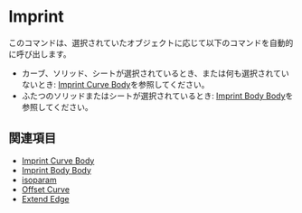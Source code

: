 
<Reference shortcut="Shift + I" command="Imprint" button="" />

# Imprint

このコマンドは、選択されていたオブジェクトに応じて以下のコマンドを自動的に呼び出します。
- カーブ、ソリッド、シートが選択されているとき、または何も選択されていないとき: [Imprint Curve Body](./imprint-curve-body)を参照してください。
- ふたつのソリッドまたはシートが選択されているとき: [Imprint Body Body](./imprint-body-body)を参照してください。

## 関連項目
- [Imprint Curve Body](./imprint-curve-body)
- [Imprint Body Body](./imprint-body-body)
- [isoparam](./isoparam)
- [Offset Curve](./offset-curve)
- [Extend Edge](./extend-edge)





